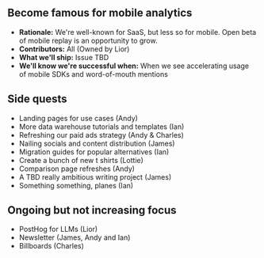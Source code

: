 ## Become famous for mobile analytics

- **Rationale:** We're well-known for SaaS, but less so for mobile. Open beta of mobile replay is an opportunity to grow. 
- **Contributors:** All (Owned by Lior)
- **What we'll ship:** Issue TBD
- **We'll know we're successful when:** When we see accelerating usage of mobile SDKs and word-of-mouth mentions

## Side quests

- Landing pages for use cases (Andy)
- More data warehouse tutorials and templates (Ian)
- Refreshing our paid ads strategy (Andy & Charles)
- Nailing socials and content distribution (James)
- Migration guides for popular alternatives (Ian)
- Create a bunch of new t shirts (Lottie)
- Comparison page refreshes (Andy)
- A TBD really ambitious writing project (James)
- Something something, planes (Ian)

## Ongoing but not increasing focus

- PostHog for LLMs (Lior)
- Newsletter (James, Andy and Ian)
- Billboards (Charles)